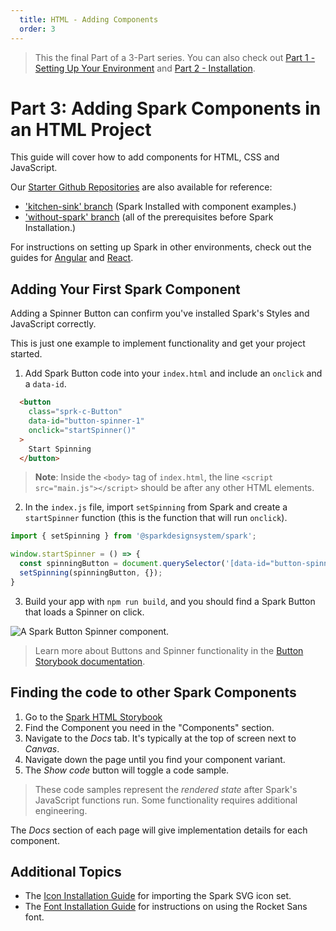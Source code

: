 ```yaml
---
  title: HTML - Adding Components
  order: 3
---
```



> This the final Part of a 3-Part series. You can also check out
[Part 1 - Setting Up Your Environment](/installing-spark/html-environment-setup) and
[Part 2 - Installation](/installing-spark/html-installation).

# Part 3: Adding Spark Components in an HTML Project
This guide will cover how to add components for HTML, CSS and JavaScript.

Our <a href="https://github.com/sparkdesignsystem/spark-starter-html/" target="_blank">Starter Github Repositories</a> are also available for reference:
- ['kitchen-sink' branch](https://github.com/sparkdesignsystem/spark-starter-html/tree/kitchen-sink) (Spark Installed with component examples.)
- ['without-spark' branch](https://github.com/sparkdesignsystem/spark-starter-html/tree/kitchen-sink) (all of the prerequisites before Spark Installation.)

For instructions on setting up Spark in other environments, check out the
guides for [Angular](/installing-spark/angular) and [React](/installing-spark/react).

## Adding Your First Spark Component
Adding a Spinner Button can confirm you've installed Spark's Styles and JavaScript correctly.

This is just one example to implement functionality and get your project started.

1. Add Spark Button code into your `index.html` and include an `onclick` and a `data-id`.
``` html
  <button
    class="sprk-c-Button"
    data-id="button-spinner-1"
    onclick="startSpinner()"
  >
    Start Spinning
  </button>
```
> **Note**: Inside the `<body>` tag of `index.html`, the line `<script src="main.js"></script>` should be after
any other HTML elements.

2. In the `index.js` file, import `setSpinning` from Spark and create a `startSpinner` function (this is the function that will run `onclick`).
```javascript
import { setSpinning } from '@sparkdesignsystem/spark';

window.startSpinner = () => {
  const spinningButton = document.querySelector('[data-id="button-spinner-1"]');
  setSpinning(spinningButton, {});
}
```

3. Build your app with `npm run build`, and you should find a Spark Button that loads a Spinner on click.

<div class="sprk-u-Measure">
  <img
    class="sprk-u-mbm"
    style="margin: auto; display: block;"
    src={spinnergif}
    alt="A Spark Button Spinner component."/>
</div>

> Learn more about Buttons and Spinner functionality in the [Button Storybook documentation](https://html.sparkdesignsystem.com/?path=/docs/components-button--primary).

## Finding the code to other Spark Components

1. Go to the [Spark HTML Storybook](https://html.sparkdesignsystem.com/)
2. Find the Component you need in the "Components" section.
3. Navigate to the *Docs* tab. It's typically at the top of screen next to *Canvas*.
4. Navigate down the page until you find your component variant.
5. The *Show code* button will toggle a code sample.

> These code samples represent the *rendered state*
after Spark's JavaScript functions run. Some functionality requires additional engineering.

The *Docs* section of each page will give implementation details for each component.

## Additional Topics

* The [Icon Installation Guide](/installing-spark/installing-icons) for
importing the Spark SVG icon set.
* The [Font Installation Guide](/installing-spark/installing-fonts) for
instructions on using the Rocket Sans font.
